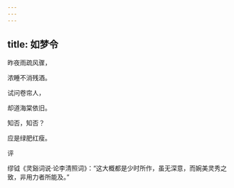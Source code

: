 ```yaml
---
---
---
```

title: 如梦令
---







昨夜雨疏风骤，

浓睡不消残酒。

试问卷帘人，

却道海棠依旧。

知否，知否？

应是绿肥红瘦。





评

缪钺《灵谿词说·论李清照词》：“这大概都是少时所作，虽无深意，而婉美灵秀之致，非用力者所能及。”